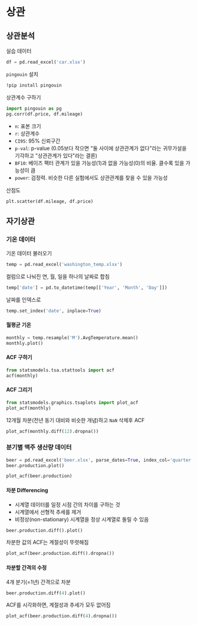 # 상관

## 상관분석

실습 데이터

```python
df = pd.read_excel('car.xlsx')
```

`pingouin` 설치

```sh
!pip install pingouin
```

상관계수 구하기

```python
import pingouin as pg
pg.corr(df.price, df.mileage)
```

- `n`: 표본 크기
- `r`: 상관계수
- `CI95`: 95% 신뢰구간
- `p-val`: p-value (0.05보다 작으면 "둘 사이에 상관관계가 없다"라는 귀무가설을 기각하고 "상관관계가 있다"라는 결론)
- `BF10`: 베이즈 팩터 관계가 있을 가능성(1)과 없을 가능성(0)의 비율. 클수록 있을 가능성이 큼
- `power`: 검정력. 비슷한 다른 실험에서도 상관관계를 찾을 수 있을 가능성

산점도

```python
plt.scatter(df.mileage, df.price)
```

## 자기상관

### 기온 데이터

기온 데이터 불러오기
```python
temp = pd.read_excel('washington_temp.xlsx')
```
컬럼으로 나눠진 연, 월, 일을 하나의 날짜로 합침
```python
temp['date'] = pd.to_datetime(temp[['Year', 'Month', 'Day']])
```
날짜를 인덱스로
```python
temp.set_index('date', inplace=True)
```
#### 월평균 기온
```python
monthly = temp.resample('M').AvgTemperature.mean()
monthly.plot()
```
#### ACF 구하기
```python
from statsmodels.tsa.stattools import acf
acf(monthly)
```
#### ACF 그리기
```python
from statsmodels.graphics.tsaplots import plot_acf
plot_acf(monthly)
```

12개월 차분(전년 동기 대비와 비슷한 개념)하고 `NaN` 삭제후 ACF

```python
plot_acf(monthly.diff(12).dropna()) 
```

### 분기별 맥주 생산량 데이터
```python
beer = pd.read_excel('beer.xlsx', parse_dates=True, index_col='quarter')
beer.production.plot()
```

```python
plot_acf(beer.production)
```
#### 차분 Differencing 
- 시계열 데이터를 일정 시점 간의 차이를 구하는 것
- 시계열에서 선형적 추세를 제거
- 비정상(non-stationary) 시계열을 정상 시계열로 돌릴 수 있음
```python
beer.production.diff().plot()
```
차분한 값의 ACF는 계절성이 뚜렷해짐
```python
plot_acf(beer.production.diff().dropna())
```
#### 차분할 간격의 수정

4개 분기(=1년) 간격으로 차분
```python
beer.production.diff(4).plot()
```

ACF를 시각화하면, 계절성과 추세가 모두 없어짐
```python
plot_acf(beer.production.diff(4).dropna())
```